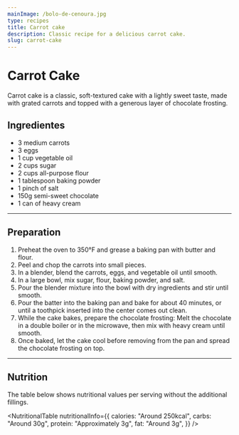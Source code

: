 ```yaml
---
mainImage: /bolo-de-cenoura.jpg
type: recipes
title: Carrot cake
description: Classic recipe for a delicious carrot cake.
slug: carrot-cake
---
```



# Carrot Cake

Carrot cake is a classic, soft-textured cake with a lightly sweet taste, made with grated carrots and topped with a generous layer of chocolate frosting.

<PreparationTime total="40 minutes" preparation="15 minutes" cooking="25 minutes" />

## Ingredientes

- 3 medium carrots
- 3 eggs
- 1 cup vegetable oil
- 2 cups sugar
- 2 cups all-purpose flour
- 1 tablespoon baking powder
- 1 pinch of salt
- 150g semi-sweet chocolate
- 1 can of heavy cream

---

## Preparation

1. Preheat the oven to 350°F and grease a baking pan with butter and flour.
2. Peel and chop the carrots into small pieces.
3. In a blender, blend the carrots, eggs, and vegetable oil until smooth.
4. In a large bowl, mix sugar, flour, baking powder, and salt.
5. Pour the blender mixture into the bowl with dry ingredients and stir until smooth.
6. Pour the batter into the baking pan and bake for about 40 minutes, or until a toothpick inserted into the center comes out clean.
7. While the cake bakes, prepare the chocolate frosting: Melt the chocolate in a double boiler or in the microwave, then mix with heavy cream until smooth.
8. Once baked, let the cake cool before removing from the pan and spread the chocolate frosting on top.

---

## Nutrition

The table below shows nutritional values per serving without the additional fillings.

<NutritionalTable
  nutritionalInfo={{
    calories: "Around 250kcal",
    carbs: "Around 30g",
    protein: "Approximately 3g",
    fat: "Around 3g",
  }}
/>

